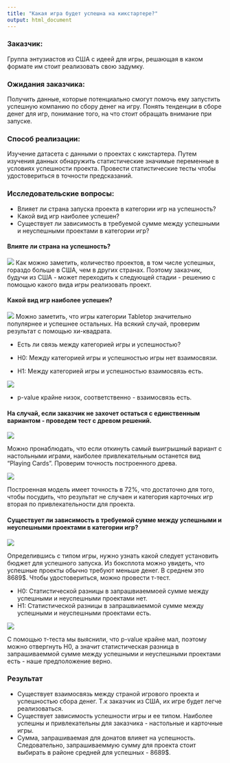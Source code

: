 ```yaml
---
title: "Какая игра будет успешна на кикстартере?"
output: html_document
---
```


### Заказчик:

Группа энтузиастов из США с идеей для игры, решающая в каком формате им стоит реализовать свою задумку.

### Ожидания заказчика:

Получить данные, которые потенциально смогут помочь ему запустить успешную компанию по сбору денег на игру. Понять тенденции в сборе денег для игр, понимание того, на что стоит обращать внимание при запуске. 

### Способ реализации:

Изучение датасета с данными о проектах с кикстартера. Путем изучения данных обнаружить статистические значимые переменные в условиях успешности проекта. Провести статистические тесты чтобы удостовериться в точности предсказаний. 

### Исследовательские вопросы:

- Влияет ли страна запуска проекта в категории игр на успешность?
- Какой вид игр наиболее успешен? 
- Существует ли зависимость в требуемой сумме между успешными и неуспешными проектами в категории игр? 

#### Влияте ли страна на успешность? 
![](country.png)
Как можно заметить, количество проектов, в том числе успешных, гораздо больше в США, чем в других странах. Поэтому заказчик, будучи из США - может переходить к следующей стадии - решению с помощью какого вида игры реализовать проект.

#### Какой вид игр наиболее успешен?
![](category.png)
Можно заметить, что игры категории Tabletop значительно популярнее и успешнее остальных. 
На всякий случай, проверим результат с помощью хи-квадрата. 

- Есть ли связь между категорией игры и успешностью?

- Н0: Между категорией игры и успешностью игры нет взаимосвязи.
- Н1: Между категорией игры и успешностью взаимосвязь есть. 


![](chi.png)


- p-value крайне низок, соответственно - взаимосвязь есть.

#### На случай, если заказчик не захочет остаться с единственным вариантом - проведем тест с древом решений. 


![](tree.png)

Можно пронаблюдать, что если откинуть самый выигрышный вариант с настольными играми, наиболее привлекательным останется вид "Playing Cards".
Проверим точность построенного древа.


![](accuracy.png)


Построенная модель имеет точность в 72%, что достаточно для того, чтобы посудить, что результат не случаен и категория карточных игр вторая по привлекательности для проекта. 

#### Существует ли зависимость в требуемой сумме между успешными и неуспешными проектами в категории игр? 
![](success.png)


Определившись с типом игры, нужно узнать какой следует установить бюджет для успешного запуска. Из боксплота можно увидеть, что успешные проекты обычно требуют меньше денег. В среднем это 8689$. 
Чтобы удостовериться, можно провести т-тест.

- Н0: Статистической разницы в запрашвиаеммоей сумме между успешными и неуспешными проектами нет.
- Н1: Статистической разницы в запрашвиаеммой сумме между успешными и неуспешными проектами есть.


![](t-test.png)


С помощью т-теста мы выяснили, что p-value крайне мал, поэтому можно отвергнуть Н0, а значит статистическая разница в запрашиваеммой сумме между успешными и неуспешными проектами есть - наше предположение верно. 

### Результат
- Существует взаимосвязь между страной игрового проекта и успешностью сбора денег. Т.к заказчик из США, их игре будет легче реализоваться.
- Существует зависимость успешности игры и ее типом. Наиболее успешны и привлекательны для заказчика - настольные и карточные игры.
- Сумма, запрашиваемая для донатов влияет на успешность. Следовательно, запрашиваеммую сумму для проекта стоит выбирать в районе средней для успешных - 8689$. 